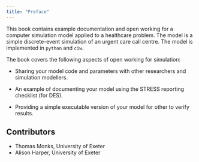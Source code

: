 ```yaml
---
title: "Preface"
---
```


This book contains example documentation and open working for a computer simulation model applied to a healthcare problem. The model is a simple discrete-event simulation of an urgent care call centre. The model is implemented in `python` and `ciw`.

The book covers the following aspects of open working for simulation:

* Sharing your model code and parameters with other researchers and simulation modellers.

* An example of documenting your model using the STRESS reporting checklist (for DES).

* Providing a simple executable version of your model for other to verify results.

## Contributors

* Thomas Monks, University of Exeter
* Alison Harper, University of Exeter